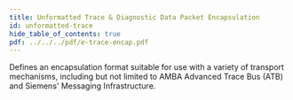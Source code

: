 ```yaml
---
title: Unformatted Trace & Diagnostic Data Packet Encapsulation
id: unformatted-trace
hide_table_of_contents: true
pdf: ../../../pdf/e-trace-encap.pdf
---
```


Defines an encapsulation format suitable for use with a variety of transport mechanisms, including but not limited to AMBA Advanced Trace Bus (ATB) and Siemens' Messaging Infrastructure.

<PDF download= {frontMatter.pdf} title= {frontMatter.title} >
</PDF>